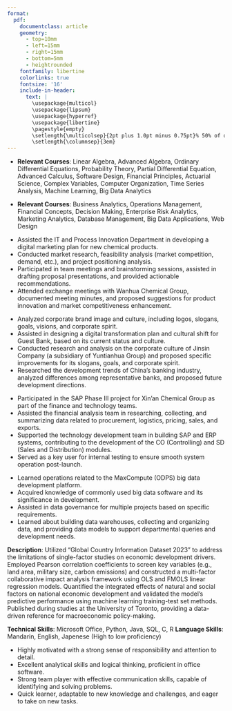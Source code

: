 ```yaml
---
format: 
  pdf: 
    documentclass: article
    geometry:
      - top=10mm
      - left=15mm
      - right=15mm
      - bottom=5mm
      - heightrounded
    fontfamily: libertine
    colorlinks: true
    fontsize: '16'
    include-in-header: 
      text: |
        \usepackage{multicol}
        \usepackage{lipsum}
        \usepackage{hyperref}
        \usepackage{libertine}
        \pagestyle{empty}
        \setlength{\multicolsep}{2pt plus 1.0pt minus 0.75pt}% 50% of original values
        \setlength{\columnsep}{3em}
---
```

<!-- Title -->
\begin{huge}\begin{center}{\bf Shangxuan Zhong}\end{center}\end{huge}

<!-- Contact Info -->
\begin{center}Email: zhongsx@bu.edu , zhongshangxuan@gmail.com \\
Phone: +1 6179032034 , +86 17740940442 \\
Address:  525 Lincoln St., Apt 309, Boston, MA \\
\end{center}
\vspace{15pt}

<!-- Education 1 -->
\begin{large}
  {\bf Education}
  \vspace{3pt}
  \hrule
  \begin{multicols}{2}
    \begin{flushleft}{\bf University of Toronto}\end{flushleft}
    \begin{flushright}Sep. 2020 - Jun. 2024\end{flushright}
  \end{multicols}
  \vspace{-0.17cm}
  \begin{multicols}{2}
    \begin{flushleft}Bachelor of Mathematics, Statistics, Computer Science\end{flushleft}
  \end{multicols}
  \vspace{-0.20cm}
\end{large}
* **Relevant Courses**: Linear Algebra, Advanced Algebra, Ordinary Differential Equations, Probability Theory, Partial Differential Equation, Advanced Calculus, Software Design, Financial Principles, Actuarial Science, Complex Variables, Computer Organization, Time Series Analysis, Machine Learning, Big Data Analytics

\vspace{0.2cm}

<!-- Education 2 -->
\begin{large}
  \begin{multicols}{2}
    \begin{flushleft}{\bf Boston University}\end{flushleft}
    \begin{flushright}Sep. 2024 - Aug. 2025\end{flushright}
  \end{multicols}
  \vspace{-0.17cm}
  \begin{multicols}{2}
    \begin{flushleft}Master of Applied Business Analytics\end{flushleft}
  \end{multicols}
  \vspace{-0.20cm}
\end{large}

* **Relevant Courses**: Business Analytics, Operations Management, Financial Concepts, Decision Making, Enterprise Risk Analytics, Marketing Analytics, Database Management, Big Data Applications, Web Design 

\vspace{2pt}

<!-- Internship 1-->
\begin{large}{\bf Internship Experience}
  \vspace{3pt}
  \hrule
  \begin{multicols}{2}
  \parbox{1.4\linewidth}{\bf Xin'an Chemical Group Co., Ltd.}
    \begin{flushright}Jun. 2021 - Jul. 2021\end{flushright}
  \end{multicols}
  \vspace{-0.17cm}
  \begin{multicols}{2}
    \begin{flushleft}\textit{Project Manager Assistant}\end{flushleft}
    \begin{flushright}  \end{flushright}\end
  {multicols}
\end{large}
\vspace{-0.16cm}
* Assisted the IT and Process Innovation Department in developing a digital marketing plan for new chemical products.
* Conducted market research, feasibility analysis (market competition, demand, etc.), and project positioning analysis.
* Participated in team meetings and brainstorming sessions, assisted in drafting proposal presentations, and provided actionable recommendations.
* Attended exchange meetings with Wanhua Chemical Group, documented meeting minutes, and proposed suggestions for product innovation and market competitiveness enhancement.

\vspace{7pt}

<!-- Internship 2 -->
\begin{large}
  \begin{multicols}{2}
    \parbox{1.4\linewidth}{\bf Shanghai Fuwai Brand Planning Co., Ltd.}
    \begin{flushright}May 2022 - Jun. 2022\end{flushright}
  \end{multicols}
  \vspace{-0.17cm}
  \begin{multicols}{2}
    \begin{flushleft}\textit{Corporate Brand and Culture Consulting Intern}\end{flushleft}
    \begin{flushright}  \end{flushright}\end
  {multicols}
\end{large}
\vspace{-0.16cm}
* Analyzed corporate brand image and culture, including logos, slogans, goals, visions, and corporate spirit.
* Assisted in designing a digital transformation plan and cultural shift for Guest Bank, based on its current status and culture.
* Conducted research and analysis on the corporate culture of Jinsin Company (a subsidiary of Yuntianhua Group) and proposed specific improvements for its slogans, goals, and corporate spirit.
* Researched the development trends of China's banking industry, analyzed differences among representative banks, and proposed future development directions.

\vspace{7pt}

<!-- Internship 3 -->
\begin{large}
  \begin{multicols}{2}
    \parbox{1.4\linewidth}{\bf Ernst \& Young (China) Advisory Co., Ltd.}
    \begin{flushright}Jun. 2022 - Jul. 2022\end{flushright}
  \end{multicols}
  \vspace{-0.17cm}
  \begin{multicols}{2}
    \begin{flushleft}\textit{Technology and Financial Consulting Intern}\end{flushleft}
    \begin{flushright}  \end{flushright}\end
  {multicols}
\end{large}
\vspace{-0.16cm}
* Participated in the SAP Phase III project for Xin'an Chemical Group as part of the finance and technology teams.
* Assisted the financial analysis team in researching, collecting, and summarizing data related to procurement, logistics, pricing, sales, and exports.
* Supported the technology development team in building SAP and ERP systems, contributing to the development of the CO (Controlling) and SD (Sales and Distribution) modules.
* Served as a key user for internal testing to ensure smooth system operation post-launch.

\vspace{7pt}

<!-- Internship 4 -->
\begin{large}
  \begin{multicols}{2}
    \parbox{1.4\linewidth}{\bf Hangzhou City Brain Technology and Service Co., Ltd.}
    \begin{flushright}Jul. 2022 - Aug. 2022\end{flushright}
  \end{multicols}
  \vspace{-0.17cm}
  \begin{multicols}{2}
    \begin{flushleft}\textit{Big Data Development Intern}\end{flushleft}
    \begin{flushright}  \end{flushright}\end
  {multicols}
\end{large}
\vspace{-0.16cm}
* Learned operations related to the MaxCompute (ODPS) big data development platform.
* Acquired knowledge of commonly used big data software and its significance in development.
* Assisted in data governance for multiple projects based on specific requirements.
* Learned about building data warehouses, collecting and organizing data, and providing data models to support departmental queries and development needs.

\vspace{7pt}

<!-- Publications -->
\begin{large}{\bf Publications}
  \vspace{3pt}
  \hrule
  \begin{multicols}{2}
  \parbox{1.6\linewidth}{\bf Paper: Exploring Correlations Between Economic Indicators with Natural and Societal Factors Based on Linear Regression Model}
    \begin{flushright}Published Jan., 2024\end{flushright}
  \end{multicols}
\end{large}
\vspace{-0.16cm}
**Description**: Utilized "Global Country Information Dataset 2023" to address the limitations of single-factor studies on economic development drivers. Employed Pearson correlation coefficients to screen key variables (e.g., land area, military size, carbon emissions) and constructed a multi-factor collaborative impact analysis framework using OLS and FMOLS linear regression models. Quantified the integrated effects of natural and social factors on national economic development and validated the model's predictive performance using machine learning training-test set methods. Published during studies at the University of Toronto, providing a data-driven reference for macroeconomic policy-making.

\vspace{7pt}

<!-- Skills -->
\begin{large}{\bf Skills}
  \vspace{3pt}
  \hrule
\end{large}
**Technical Skills**: Microsoft Office, Python, Java, SQL, C, R
**Language Skills**: Mandarin, English, Japenese (High to low proficiency)

<!-- Self-Evaluation -->
\begin{large}{\bf Self-Evaluation}
  \vspace{3pt}
  \hrule
\end{large}
* Highly motivated with a strong sense of responsibility and attention to detail.
* Excellent analytical skills and logical thinking, proficient in office software.
* Strong team player with effective communication skills, capable of identifying and solving problems.
* Quick learner, adaptable to new knowledge and challenges, and eager to take on new tasks.
